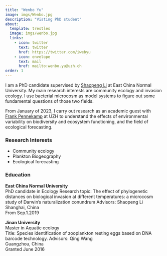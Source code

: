 ```yaml
---
title: "Wenbo Yu"
image: imgs/Wenbo.jpg
description: "Visting PhD student"
about:
  template: trestles
  image: imgs/wenbo.jpg
  links:
    - icon: twitter
      text: twitter
      href: https://twitter.com/iwebyu
    - icon: envelope
      text: mail
      href: mailto:wenbo.yu@uzh.ch
order: 1
---
```

I am a PhD candidate supervised by [Shaopeng Li](https://liecology.com/people/) at East China Normal University. My main research interests are community ecology and invasion ecology. I use bacterial microcosm as model systems to figure out some fundamental questions of those two fields.

From January of 2023, I carry out research as an academic guest with [Frank Pennekamp](https://www.ieu.uzh.ch/en/staff/member/pennekamp_frank.html) at UZH to understand the effects of environmental variability on  biodiversity and ecosystem functioning, and the field of ecological forecasting.

### Research Interests

- Community ecology
- Plankton Biogeography
- Ecological forecasting 

### Education

**East China Normal University**  
PhD candidate in Ecology
Research topic: The effect of phylogenetic distances on biological invasion at different temperatures: a microcosm study of Darwin's naturalization conundrum 
Advisors: Shaopeng Li    
Shanghai, China    
From Sep.1.2019    

**Jinan University**  
Master in Aquatic ecology   
Title: Species identification of zooplankton resting eggs based on DNA barcode technology. 
Advisors: Qing Wang   
Guangzhou, China    
Granted June 2016  





